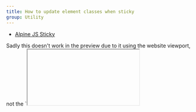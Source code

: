 ```yaml
---
title: How to update element classes when sticky
group: Utility
---
```


- [Alpine JS Sticky](https://github.com/markmead/alpinejs-sticky)

<Callout>
Sadly this doesn't work in the preview due to it using the website viewport, not the `<iframe>` viewport. However, if you go to the [component code](/components/utility-update-class-when-sticky.html) used for the preview you will see it working.
</Callout>
